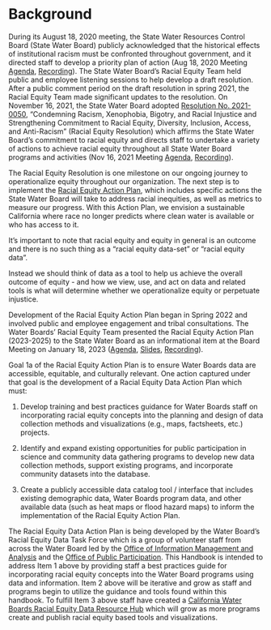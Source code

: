 # Background

During its August 18, 2020 meeting, the State Water Resources Control Board (State Water Board) publicly acknowledged that the historical effects of institutional racism must be confronted throughout government, and it directed staff to develop a priority plan of action (Aug 18, 2020 Meeting [Agenda](https://www.waterboards.ca.gov/board_info/agendas/2020/aug/081820_5.pdf), [Recording](https://www.youtube.com/live/s40gVJnTwL8?si=RhNgp8dprtBQWhtF&t=15886)). The State Water Board’s Racial Equity Team held public and employee listening sessions to help develop a draft resolution. After a public comment period on the draft resolution in spring 2021, the Racial Equity Team made significant updates to the resolution. On November 16, 2021, the State Water Board adopted [Resolution No. 2021-0050](https://www.waterboards.ca.gov/board_decisions/adopted_orders/resolutions/2021/rs2021_0050.pdf), “Condemning Racism, Xenophobia, Bigotry, and Racial Injustice and Strengthening Commitment to Racial Equity, Diversity, Inclusion, Access, and Anti-Racism" (Racial Equity Resolution) which affirms the State Water Board’s commitment to racial equity and directs staff to undertake a variety of actions to achieve racial equity throughout all State Water Board programs and activities (Nov 16, 2021 Meeting [Agenda](https://www.waterboards.ca.gov/board_info/agendas/2021/nov/111621_5.pdf), [Recording](https://www.youtube.com/live/CK1zde9xCvs?si=BUr-qAGlbzMY2zti&t=8721)).

The Racial Equity Resolution is one milestone on our ongoing journey to operationalize equity throughout our organization. The next step is to implement the [Racial Equity Action Plan](https://www.waterboards.ca.gov/racial_equity/docs/racial-equity-action-plan-final-en.pdf), which includes specific actions the State Water Board will take to address racial inequities, as well as metrics to measure our progress. With this Action Plan, we envision a sustainable California where race no longer predicts where clean water is available or who has access to it. 

::: callout-note
It’s important to note that racial equity and equity in general is an outcome and there is no such thing as a "racial equity data-set" or "racial equity data".

Instead we should think of data as a tool to help us achieve the overall outcome of equity - and how we view, use, and act on data and related tools is what will determine whether we operationalize equity or perpetuate injustice.
:::

Development of the Racial Equity Action Plan began in Spring 2022 and involved public and employee engagement and tribal consultations. The Water Boards’ Racial Equity Team presented the Racial Equity Action Plan (2023-2025) to the State Water Board as an informational item at the Board Meeting on January 18, 2023 ([Agenda](https://www.waterboards.ca.gov/board_info/agendas/2023/jan/01_18-19_2023_agenda_links.pdf), [Slides](https://www.waterboards.ca.gov/racial_equity/docs/20230118-reap-presentation-english.pptx), [Recording](https://www.youtube.com/live/OsZWvHgCXpY?si=WOiiivZr-mhD6ZmR&t=9875)).

Goal 1a of the Racial Equity Action Plan is to ensure Water Boards data are accessible, equitable, and culturally relevant. One action captured under that goal is the development of a Racial Equity Data Action Plan which must: 

1.  Develop training and best practices guidance for Water Boards staff on incorporating racial equity concepts into the planning and design of data collection methods and visualizations (e.g., maps, factsheets, etc.) projects.

2.  Identify and expand existing opportunities for public participation in science and community data gathering programs to develop new data collection methods, support existing programs, and incorporate community datasets into the database. 

3.  Create a publicly accessible data catalog tool / interface that includes existing demographic data, Water Boards program data, and other available data (such as heat maps or flood hazard maps) to inform the implementation of the Racial Equity Action Plan.

The Racial Equity Data Action Plan is being developed by the Water Board’s Racial Equity Data Task Force which is a group of volunteer staff from across the Water Board led by the [Office of Information Management and Analysis](https://www.waterboards.ca.gov/resources/oima/) and the [Office of Public Participation](https://www.waterboards.ca.gov/about_us/public_participation/). This Handbook is intended to address Item 1 above by providing staff a best practices guide for incorporating racial equity concepts into the Water Board programs using data and information. Item 2 above will be iterative and grow as staff and programs begin to utilize the guidance and tools found within this handbook. To fulfill Item 3 above staff have created a [California Water Boards Racial Equity Data Resource Hub](https://gispublic.waterboards.ca.gov/portal/apps/experiencebuilder/template/?data_id=dataSource_14-0%3A10&id=b02e68db0fa7452aad0b08d3c65d4a93) which will grow as more programs create and publish racial equity based tools and visualizations.
